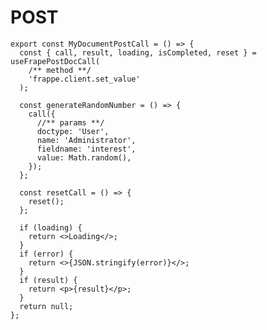 # POST

```tsx copy
export const MyDocumentPostCall = () => {
  const { call, result, loading, isCompleted, reset } = useFrapePostDocCall(
    /** method **/
    'frappe.client.set_value'
  );

  const generateRandomNumber = () => {
    call({
      //** params **/
      doctype: 'User',
      name: 'Administrator',
      fieldname: 'interest',
      value: Math.random(),
    });
  };

  const resetCall = () => {
    reset();
  };

  if (loading) {
    return <>Loading</>;
  }
  if (error) {
    return <>{JSON.stringify(error)}</>;
  }
  if (result) {
    return <p>{result}</p>;
  }
  return null;
};
```